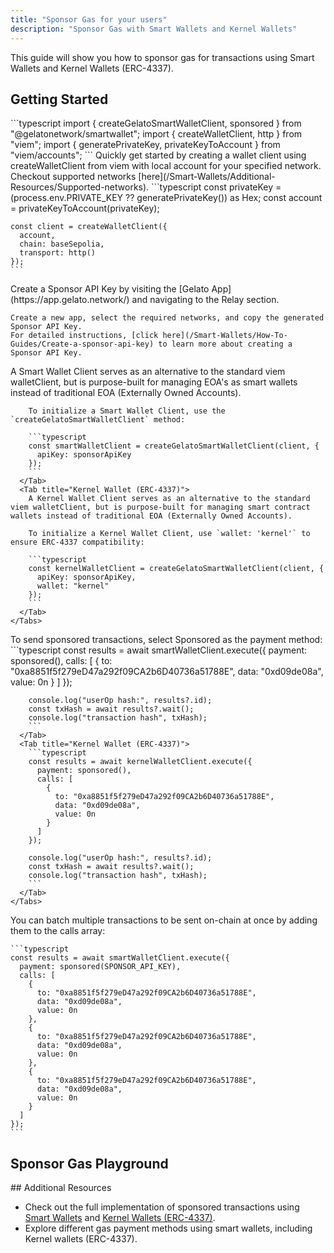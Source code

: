 ```yaml
---
title: "Sponsor Gas for your users"
description: "Sponsor Gas with Smart Wallets and Kernel Wallets"
---
```


This guide will show you how to sponsor gas for transactions using Smart Wallets and Kernel Wallets (ERC-4337).

## Getting Started

<Steps>
  <Step title="Importing Dependencies">
    ```typescript
    import { createGelatoSmartWalletClient, sponsored } from "@gelatonetwork/smartwallet";
    import { createWalletClient, http } from "viem";
    import { generatePrivateKey, privateKeyToAccount } from "viem/accounts";
    ```
  </Step>
  <Step title="Creating a Wallet Client">
    Quickly get started by creating a wallet client using createWalletClient from viem with local account for your specified network. Checkout supported networks [here](/Smart-Wallets/Additional-Resources/Supported-networks).
    ```typescript
    const privateKey = (process.env.PRIVATE_KEY ?? generatePrivateKey()) as Hex;
    const account = privateKeyToAccount(privateKey);

    const client = createWalletClient({
      account,
      chain: baseSepolia,
      transport: http()
    });
    ```

  </Step>
  <Step title="Creating a Sponsor API Key">
    Create a Sponsor API Key by visiting the [Gelato App](https://app.gelato.network/) and navigating to the Relay section. 
    
    Create a new app, select the required networks, and copy the generated Sponsor API Key.
    For detailed instructions, [click here](/Smart-Wallets/How-To-Guides/Create-a-sponsor-api-key) to learn more about creating a Sponsor API Key.
  </Step>
  <Step title="Creating a Smart Wallet Client">
    <Tabs>
      <Tab title="Smart Wallet (EIP-7702)">
        A Smart Wallet Client serves as an alternative to the standard viem walletClient, but is purpose-built for managing EOA's as smart wallets instead of traditional EOA (Externally Owned Accounts).

        To initialize a Smart Wallet Client, use the `createGelatoSmartWalletClient` method:

        ```typescript
        const smartWalletClient = createGelatoSmartWalletClient(client, {
          apiKey: sponsorApiKey
        });
        ```
      </Tab>
      <Tab title="Kernel Wallet (ERC-4337)">
        A Kernel Wallet Client serves as an alternative to the standard viem walletClient, but is purpose-built for managing smart contract wallets instead of traditional EOA (Externally Owned Accounts).

        To initialize a Kernel Wallet Client, use `wallet: 'kernel'` to ensure ERC-4337 compatibility:

        ```typescript
        const kernelWalletClient = createGelatoSmartWalletClient(client, {
          apiKey: sponsorApiKey,
          wallet: "kernel"
        });
        ```
      </Tab>
    </Tabs>

  </Step>
  <Step title="Sending Transactions">
    To send sponsored transactions, select Sponsored as the payment method:
    <Tabs>
      <Tab title="Smart Wallet (EIP-7702)">
        ```typescript
        const results = await smartWalletClient.execute({
          payment: sponsored(),
          calls: [
            {
              to: "0xa8851f5f279eD47a292f09CA2b6D40736a51788E",
              data: "0xd09de08a",
              value: 0n
            }
          ]
        });

        console.log("userOp hash:", results?.id);
        const txHash = await results?.wait();
        console.log("transaction hash", txHash);
        ```
      </Tab>
      <Tab title="Kernel Wallet (ERC-4337)">
        ```typescript
        const results = await kernelWalletClient.execute({
          payment: sponsored(),
          calls: [
            {
              to: "0xa8851f5f279eD47a292f09CA2b6D40736a51788E",
              data: "0xd09de08a",
              value: 0n
            }
          ]
        });

        console.log("userOp hash:", results?.id);
        const txHash = await results?.wait();
        console.log("transaction hash", txHash);
        ```
      </Tab>
    </Tabs>

  </Step>
  <Step title="Batch Multiple Transactions">
    You can batch multiple transactions to be sent on-chain at once by adding them to the calls array:

    ```typescript
    const results = await smartWalletClient.execute({
      payment: sponsored(SPONSOR_API_KEY),
      calls: [
        {
          to: "0xa8851f5f279eD47a292f09CA2b6D40736a51788E",
          data: "0xd09de08a",
          value: 0n
        },
        {
          to: "0xa8851f5f279eD47a292f09CA2b6D40736a51788E",
          data: "0xd09de08a",
          value: 0n
        },
        {
          to: "0xa8851f5f279eD47a292f09CA2b6D40736a51788E",
          data: "0xd09de08a",
          value: 0n
        }
      ]
    });
    ```

  </Step>
</Steps>

## Sponsor Gas Playground
<SponsorGasPlayground />
## Additional Resources

- Check out the full implementation of sponsored transactions using [Smart Wallets](https://github.com/gelatodigital/gelato-sdk-examples/tree/main/examples/smart-wallet) and [Kernel Wallets (ERC-4337)](https://github.com/gelatodigital/gelato-sdk-examples/tree/main/examples/kernel-wallet).
- Explore different gas payment methods using smart wallets, including Kernel wallets (ERC-4337).
